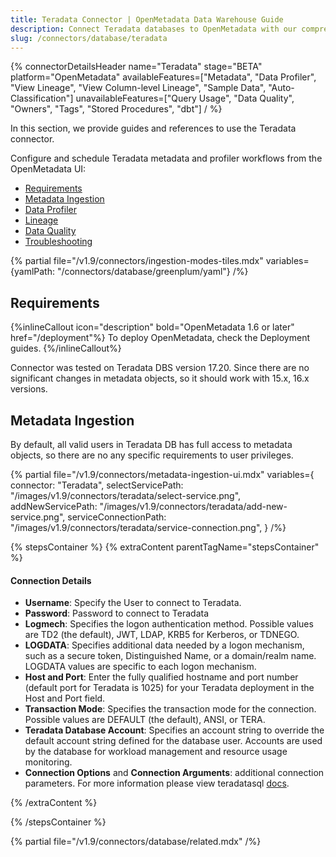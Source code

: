 ```yaml
---
title: Teradata Connector | OpenMetadata Data Warehouse Guide
description: Connect Teradata databases to OpenMetadata with our comprehensive connector guide. Step-by-step setup, configuration, and metadata extraction instructions.
slug: /connectors/database/teradata
---
```






{% connectorDetailsHeader
name="Teradata"
stage="BETA"
platform="OpenMetadata"
availableFeatures=["Metadata", "Data Profiler", "View Lineage", "View Column-level Lineage", "Sample Data", "Auto-Classification"]
unavailableFeatures=["Query Usage", "Data Quality", "Owners", "Tags", "Stored Procedures", "dbt"]
/ %}

In this section, we provide guides and references to use the Teradata connector.

Configure and schedule Teradata metadata and profiler workflows from the OpenMetadata UI:

- [Requirements](#requirements)
- [Metadata Ingestion](#metadata-ingestion)
- [Data Profiler](/how-to-guides/data-quality-observability/profiler/workflow)
- [Lineage](/how-to-guides/data-lineage/workflow)
- [Data Quality](/how-to-guides/data-quality-observability/quality/configure)
- [Troubleshooting](/connectors/database/teradata/troubleshooting)

{% partial file="/v1.9/connectors/ingestion-modes-tiles.mdx" variables={yamlPath: "/connectors/database/greenplum/yaml"} /%}

## Requirements
{%inlineCallout icon="description" bold="OpenMetadata 1.6 or later" href="/deployment"%}
To deploy OpenMetadata, check the Deployment guides.
{%/inlineCallout%}

Connector was tested on Teradata DBS version 17.20. Since there are no significant changes in metadata objects, so it should work with 15.x, 16.x versions.


## Metadata Ingestion

By default, all valid users in Teradata DB has full access to metadata objects, so there are no any specific requirements to user privileges.

{% partial 
  file="/v1.9/connectors/metadata-ingestion-ui.mdx" 
  variables={
    connector: "Teradata", 
    selectServicePath: "/images/v1.9/connectors/teradata/select-service.png",
    addNewServicePath: "/images/v1.9/connectors/teradata/add-new-service.png",
    serviceConnectionPath: "/images/v1.9/connectors/teradata/service-connection.png",
} 
/%}

{% stepsContainer %}
{% extraContent parentTagName="stepsContainer" %}

#### Connection Details

- **Username**: Specify the User to connect to Teradata.
- **Password**: Password to connect to Teradata
- **Logmech**: Specifies the logon authentication method. Possible values are TD2 (the default), JWT, LDAP, KRB5 for Kerberos, or TDNEGO.  
- **LOGDATA**: Specifies additional data needed by a logon mechanism, such as a secure token, Distinguished Name, or a domain/realm name. LOGDATA values are specific to each logon mechanism.
- **Host and Port**: Enter the fully qualified hostname and port number (default port for Teradata is 1025) for your Teradata deployment in the Host and Port field.
- **Transaction Mode**: Specifies the transaction mode for the connection. Possible values are DEFAULT (the default), ANSI, or TERA.
- **Teradata Database Account**: Specifies an account string to override the default account string defined for the database user. Accounts are used by the database for workload management and resource usage monitoring.
- **Connection Options** and **Connection Arguments**: additional connection parameters. For more information please view teradatasql [docs](https://pypi.org/project/teradatasql/).

<AdvancedConfiguration />

{% /extraContent %}

<TestConnection />

<ConfigureIngestion />

<IngestionScheduleAndDeploy />

{% /stepsContainer %}

{% partial file="/v1.9/connectors/database/related.mdx" /%}
